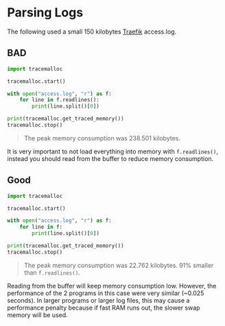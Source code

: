 # Parsing Logs

The following used a small 150 kilobytes [Traefik](https://traefik.io/traefik/) access.log.

## BAD

```python {6}
import tracemalloc

tracemalloc.start()

with open("access.log", "r") as f:
    for line in f.readlines():
        print(line.split()[0])

print(tracemalloc.get_traced_memory())
tracemalloc.stop()
```

> The peak memory consumption was 238.501 kilobytes.

It is very important to not load everything into memory with `f.readlines()`, instead you should read from the buffer to reduce memory consumption.

## Good

```python {6}
import tracemalloc

tracemalloc.start()

with open("access.log", "r") as f:
    for line in f:
        print(line.split()[0])

print(tracemalloc.get_traced_memory())
tracemalloc.stop()
```

> The peak memory consumption was 22.762 kilobytes. 91% smaller than `f.readlines()`.

Reading from the buffer will keep memory consumption low. However, the performance of the 2 programs in this case were very similar (~0.025 seconds). In larger programs or larger log files, this may cause a performance penalty because if fast RAM runs out, the slower swap memory will be used. 